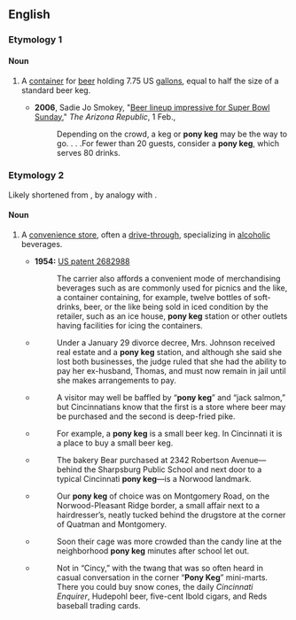 ==English==

===Etymology 1===
====Noun====
{{wikipedia}}
{{en-noun|head=[[pony]] [[keg]]}}

# {{context|US|lang=en}} A [[container]] for [[beer]] holding 7.75 US [[gallon]]s, equal to half the size of a standard beer keg.
#* '''2006''', Sadie Jo Smokey, "[http://www.azcentral.com/arizonarepublic/food/articles/0201beer0201.html Beer lineup impressive for Super Bowl Sunday]," ''The Arizona Republic'', 1 Feb.,
#*: Depending on the crowd, a keg or '''pony keg''' may be the way to go. . . .For fewer than 20 guests, consider a '''pony keg''', which serves 80 drinks.

===Etymology 2===
Likely shortened from {{term|lang=en|pony keg station}}, by analogy with {{term|lang=en|gas station}}.

====Noun====
# {{context|Cincinnati|colloquial|lang=en}} A [[convenience store]], often a [[drive-through]], specializing in [[alcoholic]] beverages.
#* '''1954:''' [http://worldwide.espacenet.com/textdoc?DB=EPODOC&IDX=US2682988 US patent 2682988]
#*: The carrier also affords a convenient mode of merchandising beverages such as are commonly used for picnics and the like, a container containing, for example, twelve bottles of soft-drinks, beer, or the like being sold in iced condition by the retailer, such as an ice house, '''pony keg''' station or other outlets having facilities for icing the containers.
#* {{cite journal|title=Mr. & Mrs.|work=[[w:Jet (magazine)|Jet]]|date=April 18, 1963|volume=23|issue=26|page=48|url=//books.google.com/books?id=wLsDAAAAMBAJ&pg=PA48}}
#*: Under a January 29 divorce decree, Mrs. Johnson received real estate and a '''pony keg''' station, and although she said she lost both businesses, the judge ruled that she had the ability to pay her ex-husband, Thomas, and must now remain in jail until she makes arrangements to pay.
#* {{cite book|title=The Heartland|first=Robert E.|last=McLaughlin|authorlink=w:Robert E. McLaughlin|publisher=Time|year=1967|page=16|asin=B0017KVFRE|url=//books.google.com/books?id=LSAM3B0YucoC}}
#*: A visitor may well be baffled by “'''pony keg'''” and “jack salmon,” but Cincinnatians know that the first is a store where beer may be purchased and the second is deep-fried pike.
#* {{cite journal|title=Queen City Report|first=Walter S.|last=Adams|work=[[w:Cincinnati (magazine)|Cincinnati]]|date=February 1976|volume=9|issue=5|pages=70–72|url=//books.google.com/books?id=d-8CAAAAMBAJ&pg=PA72}}
#*: For example, a '''pony keg''' is a small beer keg. In Cincinnati it is a place to buy a small beer keg.
#* {{cite journal|title=Chefs: Real Men Eat Truffles?|first=Bonnie|last=Gordon|work=Cincinnati|date=July 1987|volume=20|issue=10|page=18|url=//books.google.com/books?id=ZB8DAAAAMBAJ&pg=PA18}}
#*: The bakery Bear purchased at 2342 Robertson Avenue—behind the Sharpsburg Public School and next door to a typical Cincinnati '''pony keg'''—is a Norwood landmark.
#* {{cite book|title=The Biggest City in America: A Fifties Boyhood in Ohio|first=Richard B.|last=Schwartz|publisher=University of Akron Press|date=1999|page=165|isbn=9781884836497|url=//books.google.com/books?id=FVp5AAAAMAAJ}}
#*: Our '''pony keg''' of choice was on Montgomery Road, on the Norwood-Pleasant Ridge border, a small affair next to a hairdresser’s, neatly tucked behind the drugstore at the corner of Quatman and Montgomery.
#* {{cite journal|title=Running from the Devil|first=Steve Kissing|work=Cincinnati|date=February 2000|volume=33|issue=5|page=55|url=//books.google.com/books?id=6O0CAAAAMBAJ&pg=PA55}}
#*: Soon their cage was more crowded than the candy line at the neighborhood '''pony keg''' minutes after school let out.
#* {{cite book|title=Nothing Like Sunshine: A Story in the Aftermath of the MLK Assassination|first=Ben|last=Kamin|publisher=Michigan State University Press|year=2010|page=1|isbn=978-0-87013-882-9|url=//books.google.com/books?id=pZ5DBAAAQBAJ&pg=PT7}}
#*: Not in “Cincy,” with the twang that was so often heard in casual conversation in the corner “'''Pony Keg'''” mini-marts. There you could buy snow cones, the daily ''Cincinnati Enquirer'', Hudepohl beer, five-cent Ibold cigars, and Reds baseball trading cards.